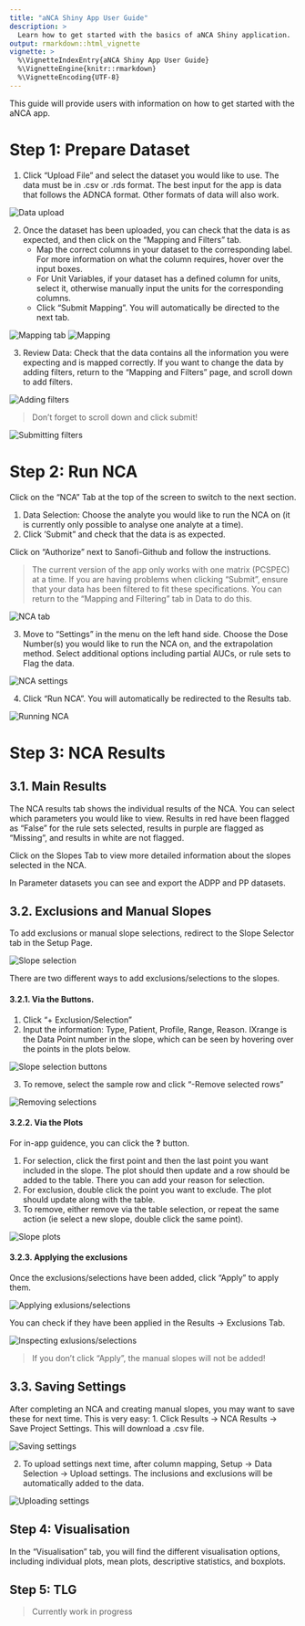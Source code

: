 ```yaml
---
title: "aNCA Shiny App User Guide"
description: >
  Learn how to get started with the basics of aNCA Shiny application.
output: rmarkdown::html_vignette
vignette: >
  %\VignetteIndexEntry{aNCA Shiny App User Guide}
  %\VignetteEngine{knitr::rmarkdown}
  %\VignetteEncoding{UTF-8}
---
```


This guide will provide users with information on how to get started with the aNCA app.

# Step 1: Prepare Dataset
1. Click “Upload File” and select the dataset you would like to use. The data must be in .csv or .rds format. The best input for the app is data that follows the ADNCA format. Other formats of data will also work.

<img src = "images/get_started/01.png" alt = "Data upload">

2. Once the dataset has been uploaded, you can check that the data is as expected, and then click on the “Mapping and Filters” tab. 
   - Map the correct columns in your dataset to the corresponding label. For more information on what the column requires, hover over the input boxes.
   - For Unit Variables, if your dataset has a defined column for units, select it, otherwise manually input the units for the corresponding columns.
   - Click “Submit Mapping”. You will automatically be directed to the next tab.

<img src = "images/get_started/02.png" alt = "Mapping tab">
<img src = "images/get_started/03.png" alt = "Mapping">

3. Review Data: Check that the data contains all the information you were expecting and is mapped correctly. If you want to change the data by adding filters, return to the “Mapping and Filters” page, and scroll down to add filters.

<img src = "images/get_started/04.png" alt = "Adding filters">

<blockquote class = "important">
Don’t forget to scroll down and click submit!
</blockquote>

<img src = "images/get_started/05.png" alt = "Submitting filters">

# Step 2: Run NCA
Click on the “NCA” Tab at the top of the screen to switch to the next section.

1. Data Selection: Choose the analyte you would like to run the NCA on (it is currently only possible to analyse one analyte at a time).
2. Click ‘Submit” and check that the data is as expected.

Click on "Authorize" next to Sanofi-Github and follow the instructions.

<blockquote class="note">
The current version of the app only works with one matrix (PCSPEC) at a time. If you are having problems when clicking “Submit”, ensure that your data has been filtered to fit these specifications. You can return to the “Mapping and Filtering” tab in Data to do this.
</blockquote>

<img src = "images/get_started/06.png" alt = "NCA tab">

3. Move to “Settings” in the menu on the left hand side. Choose the Dose Number(s) you would like to run the NCA on, and the extrapolation method. Select additional options including partial AUCs, or rule sets to Flag the data.

<img src = "images/get_started/07.png" alt = "NCA settings">

4. Click “Run NCA”. You will automatically be redirected to the Results tab.

<img src = "images/get_started/08.png" alt = "Running NCA">

# Step 3: NCA Results
## 3.1. Main Results
The NCA results tab shows the individual results of the NCA. You can select which parameters you would like to view. Results in red have been flagged as “False”  for the rule sets selected, results in purple are flagged as “Missing”, and results in white are not flagged.

Click on the Slopes Tab to view more detailed information about the slopes selected in the NCA.

In Parameter datasets you can see and export the ADPP and PP datasets.

## 3.2. Exclusions and Manual Slopes
To add exclusions or manual slope selections, redirect to the Slope Selector tab in the Setup Page.
 
<img src = "images/get_started/09.png" alt = "Slope selection">

There are two different ways to add exclusions/selections to the slopes.

#### 3.2.1. Via the Buttons.
1. Click “+ Exclusion/Selection”
2. Input the information: Type, Patient, Profile, Range, Reason. IXrange is the Data Point number in the slope, which can be seen by hovering over the points in the plots below.

<img src = "images/get_started/10.png" alt = "Slope selection buttons">

3. To remove, select the sample row and click “-Remove selected rows”

<img src = "images/get_started/11.png" alt = "Removing selections">

#### 3.2.2. Via the Plots
For in-app guidence, you can click the <span style="border-radius:1em;font-weight:bold;font-color:#1f6feb">?</span> button.

1. For selection, click the first point and then the last point you want included in the slope. The plot should then update and a row should be added to the table. There you can add your reason for selection.
2. For exclusion, double click the point you want to exclude. The plot should update along with the table.
3. To remove, either remove via the table selection, or repeat the same action (ie select a new slope, double click the same point).

<img src = "images/get_started/12.png" alt = "Slope plots">

#### 3.2.3. Applying the exclusions
Once the exclusions/selections have been added, click “Apply” to apply them.

<img src = "images/get_started/13.png" alt = "Applying exlusions/selections">

You can check if they have been applied in the Results -> Exclusions Tab.

<img src = "images/get_started/14.png" alt = "Inspecting exlusions/selections">

<blockquote class="important">
If you don’t click “Apply”, the manual slopes will not be added!
</blockquote>

## 3.3. Saving Settings
After completing an NCA and creating manual slopes, you may want to save these for next time. This is very easy:
1. Click Results -> NCA Results -> Save Project Settings. This will download a .csv file.

<img src = "images/get_started/15.png" alt = "Saving settings">

2. To upload settings next time, after column mapping, Setup -> Data Selection -> Upload settings. The inclusions and exclusions will be automatically added to the data.

<img src = "images/get_started/16.png" alt = "Uploading settings">

## Step 4: Visualisation
In the “Visualisation” tab, you will find the different visualisation options, including individual plots, mean plots, descriptive statistics, and boxplots.

## Step 5: TLG
<blockquote class="warning">
Currently work in progress
</blockquote>

